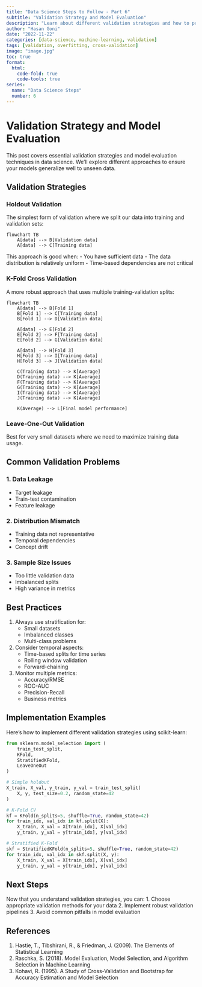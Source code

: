 ```yaml
---
title: "Data Science Steps to Follow - Part 6"
subtitle: "Validation Strategy and Model Evaluation"
description: "Learn about different validation strategies and how to properly evaluate your models"
author: "Hasan Goni"
date: "2022-11-22"
categories: [data-science, machine-learning, validation]
tags: [validation, overfitting, cross-validation]
image: "image.jpg"
toc: true
format:
  html:
    code-fold: true
    code-tools: true
series:
  name: "Data Science Steps"
  number: 6
---
```


# Validation Strategy and Model Evaluation

This post covers essential validation strategies and model evaluation techniques in data science. We'll explore different approaches to ensure your models generalize well to unseen data.

## Validation Strategies

### Holdout Validation

The simplest form of validation where we split our data into training and validation sets:

```mermaid
flowchart TB
    A[data] --> B[Validation data]
    A[data] --> C[Training data]
```

This approach is good when:
- You have sufficient data
- The data distribution is relatively uniform
- Time-based dependencies are not critical

### K-Fold Cross Validation

A more robust approach that uses multiple training-validation splits:

```mermaid
flowchart TB
    A[data] --> B[Fold 1]
    B[Fold 1] --> C[Training data]
    B[Fold 1] --> D[Validation data]

    A[data] --> E[Fold 2]
    E[Fold 2] --> F[Training data]
    E[Fold 2] --> G[Validation data]

    A[data] --> H[Fold 3]
    H[Fold 3] --> I[Training data]
    H[Fold 3] --> J[Validation data]

    C(Training data) --> K[Average]
    D(Training data) --> K[Average]
    F(Training data) --> K[Average]
    G(Training data) --> K[Average]
    I(Training data) --> K[Average]
    J(Training data) --> K[Average]

    K(Average) --> L[Final model performance]
```

### Leave-One-Out Validation

Best for very small datasets where we need to maximize training data usage.

## Common Validation Problems

### 1. Data Leakage
- Target leakage
- Train-test contamination
- Feature leakage

### 2. Distribution Mismatch
- Training data not representative
- Temporal dependencies
- Concept drift

### 3. Sample Size Issues
- Too little validation data
- Imbalanced splits
- High variance in metrics

## Best Practices

1. Always use stratification for:
   - Small datasets
   - Imbalanced classes
   - Multi-class problems

2. Consider temporal aspects:
   - Time-based splits for time series
   - Rolling window validation
   - Forward-chaining

3. Monitor multiple metrics:
   - Accuracy/RMSE
   - ROC-AUC
   - Precision-Recall
   - Business metrics

## Implementation Examples

Here's how to implement different validation strategies using scikit-learn:

```python
from sklearn.model_selection import (
    train_test_split,
    KFold,
    StratifiedKFold,
    LeaveOneOut
)

# Simple holdout
X_train, X_val, y_train, y_val = train_test_split(
    X, y, test_size=0.2, random_state=42
)

# K-Fold CV
kf = KFold(n_splits=5, shuffle=True, random_state=42)
for train_idx, val_idx in kf.split(X):
    X_train, X_val = X[train_idx], X[val_idx]
    y_train, y_val = y[train_idx], y[val_idx]

# Stratified K-Fold
skf = StratifiedKFold(n_splits=5, shuffle=True, random_state=42)
for train_idx, val_idx in skf.split(X, y):
    X_train, X_val = X[train_idx], X[val_idx]
    y_train, y_val = y[train_idx], y[val_idx]
```

## Next Steps

Now that you understand validation strategies, you can:
1. Choose appropriate validation methods for your data
2. Implement robust validation pipelines
3. Avoid common pitfalls in model evaluation

## References

1. Hastie, T., Tibshirani, R., & Friedman, J. (2009). The Elements of Statistical Learning
2. Raschka, S. (2018). Model Evaluation, Model Selection, and Algorithm Selection in Machine Learning
3. Kohavi, R. (1995). A Study of Cross-Validation and Bootstrap for Accuracy Estimation and Model Selection 